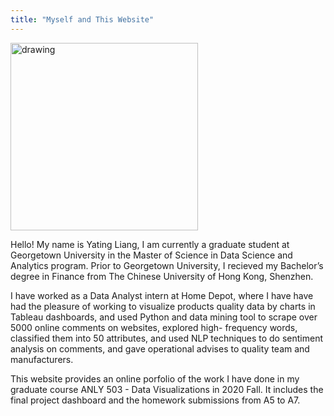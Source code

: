 ```yaml
---
title: "Myself and This Website"
---
```


<img src="yating.JPG" alt="drawing" width="300"/>

Hello! My name is Yating Liang, I am currently a graduate student at Georgetown University in the Master of Science in Data Science and Analytics program. Prior to Georgetown University, I recieved my Bachelor’s degree in Finance from The Chinese University of Hong Kong, Shenzhen.

I have worked as a Data Analyst intern at Home Depot, where I have have had the pleasure of working to visualize products quality data by charts in Tableau dashboards, and used Python and data mining tool to scrape over 5000 online comments on websites, explored high- frequency words, classified them into 50 attributes, and used NLP techniques to do sentiment analysis on comments, and gave operational advises to quality team and manufacturers.

This website provides an online porfolio of the work I have done in my graduate course ANLY 503 -  Data Visualizations in 2020 Fall. It includes the final project dashboard and the homework submissions from A5 to A7.